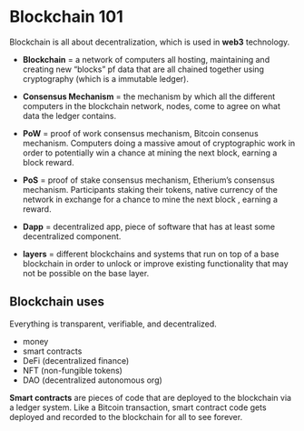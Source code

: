 
# Blockchain 101

Blockchain is all about decentralization, which is used in **web3** technology.

- **Blockchain** = a network of computers all hosting, maintaining and creating new "blocks" pf data that are all chained together using cryptography 
(which is a immutable ledger). 

- **Consensus Mechanism** = the mechanism by which all the different computers in the blockchain network, nodes, come to agree on what data the ledger contains.

- **PoW** = proof of work consensus mechanism, Bitcoin consenus mechanism.
Computers doing a massive amout of cryptographic work in order to potentially win a chance at mining the next block, earning a block reward. 

- **PoS** = proof of stake consensus mechanism, Etherium's consensus mechanism.
Participants staking their tokens, native currency of the network in exchange for a chance to mine the next block , earning a reward. 

- **Dapp** = decentralized app, piece of software that has at least some decentralized component. 

- **layers** = different blockchains and systems that run on top of a base blockchain in order to unlock or improve existing functionality that may not be possible on the base layer.


## Blockchain uses

Everything is transparent, verifiable, and decentralized.

- money
- smart contracts
- DeFi (decentralized finance)
- NFT (non-fungible tokens)
- DAO (decentralized autonomous org)

**Smart contracts** are pieces of code that are deployed to the blockchain via a ledger system. Like a Bitcoin transaction, smart contract code gets deployed and recorded to the blockchain for all to see forever. 


